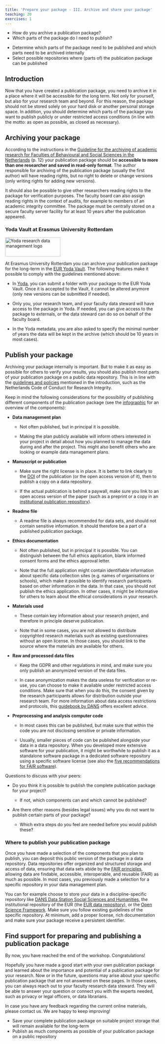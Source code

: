 ```yaml
---
title: 'Prepare your package - III. Archive and share your package'
teaching: 20
exercises: 1
---
```


::: questions
-   How do you archive a publication package?
-   Which parts of the package do I need to publish?
:::

::: objectives
-   Determine which parts of the package need to be published and which parts need to be archived internally
-   Select possible repositories where (parts of) the publication package can be published
:::

## Introduction

Now that you have created a publication package, you need to archive it in a place where it will be accessible for the long term. Not only for yourself, but also for your research team and beyond. For this reason, the package should not be stored solely on your hard disk or another personal storage space. In addition, you should determine which parts of the package you want to publish publicly or under restricted access conditions (in line with the motto: as open as possible, as closed as necessary).

## Archiving your package

According to the instructions in the [Guideline for the archiving of academic research for Faculties of Behavioural and Social Sciences in the Netherlands](https://doi.org/10.5281/zenodo.7583831){target="_blank"} (p. 12) your publication package should be **accessible to more than one researcher and saved in read-only format**. The author responsible for archiving of the publication package (usually the first author) will have reading rights, but no right to delete or change versions (only writing rights for adding new versions).

It should also be possible to give other researchers reading rights to the package for verification purposes. The faculty board can also assign reading rights in the context of audits, for example to members of an academic integrity committee. The package must be centrally stored on a secure faculty server facility for at least 10 years after the publication appeared.

::: callout
### Yoda Vault at Erasmus University Rotterdam

![](fig/yoda-logo.png){width="180" height="62" alt="Yoda research data management logo"}

At Erasmus University Rotterdam you can archive your publication package for the long-term in the [EUR Yoda Vault](https://www.eur.nl/en/research/research-services/research-data-management/surf-yoda/data-archiving){target="_blank"}. The following features make it possible to comply with the guidelines mentioned above:

-   In [Yoda](https://www.eur.nl/en/research/research-services/research-data-management/surf-yoda){target="_blank"}, you can submit a folder with your package to the EUR Yoda Vault. Once it is accepted to the Vault, it cannot be altered anymore (only new versions can be submitted if needed).

-   Only you, your research team, and your faculty data steward will have access to the package in Yoda. If needed, you can give access to the package to externals, or the data steward can do so on behalf of the faculty board.

-   In the Yoda metadata, you are also asked to specify the minimal number of years the data will be kept in the archive (which should be 10 years in most cases).
:::

## Publish your package

Archiving your package internally is important. But to make it as easy as possible for others to verify your results, you should also publish most parts of your publication package on a public data repository. This is in line with the [guidelines and policies](introduction.Rmd#guidelines-and-policies){target="_blank"} mentioned in the introduction, such as the Netherlands Code of Conduct for Research Integrity.

Keep in mind the following considerations for the possibility of publishing different components of the publication package (see the [infographic](https://doi.org/10.5281/zenodo.7575566){target="_blank"} for an overview of the components):

::: checklist
-   **Data management plan**

    -   Not often published, but in principal it is possible.

    -   Making the plan publicly available will inform others interested in your project in detail about how you planned to manage the data during and after the project. This might also benefit others who are looking or example data management plans.

-   **Manuscript or publication**

    -   Make sure the right license is in place. It is better to link clearly to the [DOI](https://en.wikipedia.org/wiki/Digital_object_identifier){target="_blank"} of the publication (or the open access version of it), then to publish a copy on a data repository.

    -   If the actual publication is behind a paywall, make sure you link to an open access version of the paper (such as a preprint or a copy in an [institutional publication repository](https://www.eur.nl/en/library/research-support/open-access/open-access-eur/open-access-regulation){target="_blank"}).

-   **Readme file**

    -   A readme file is always recommended for data sets, and should not contain sensitive information. It should therefore be a part of a published publication package.

-   **Ethics documentation**

    -   Not often published, but in principal it is possible. You can distinguish between the full ethics application, blank informed consent forms and the ethics approval letter.

    -   Note that the full application might contain identifiable information about specific data collection sites (e.g. names of organisations or schools), which make it possible to identify research participants based on other information in the data. In that case, you should not publish the ethics application. In other cases, it might be informative for others to learn about the ethical considerations in your research.

-   **Materials used**

    -   These contain key information about your research project, and therefore in principle deserve publication.

    -   Note that in some cases, you are not allowed to distribute copyrighted research materials such as existing questionnaires without an open license. In those cases, you should link to the source where the materials are available for others.

-   **Raw and processed data files**

    -   Keep the GDPR and other regulations in mind, and make sure you only publish an anonymized version of the data files.

    -   In case anonymization makes the data useless for verification or re-use, you can choose to make it available under restricted access conditions. Make sure that when you do this, the consent given by the research participants allows for distribution outside your research team. For more information about data access restrictions and protocols, this [guidebook by DANS](https://doi.org/10.5281/zenodo.10887484){target="_blank"} offers excellent advice.

-   **Preprocessing and analysis computer code**

    -   In most cases this can be published, but make sure that within the code you are not disclosing sensitive or private information.

    -   Usually, smaller pieces of code can be published alongside your data in a data repository. When you developed more extensive software for your publication, it might be worthwhile to publish it as a standalone software package in a dedicated software repository using a specific software license (see also the [five recommendations for FAIR software](https://www.fair-software.eu/)).

:::

::: discussion
Questions to discuss with your peers:

-   Do you think it is possible to publish the complete publication package for your project?

    -   If not, which components can and which cannot be published?

-   Are there other reasons (besides legal issues) why you do not want to publish certain parts of your package?

    -   Which extra steps do you feel are needed before you would publish these?

:::

### Where to publish your publication package

Once you have made a selection of the components that you plan to publish, you can deposit this public version of the package in a data repository. Data repositories offer organized and structured storage and access of data, ensuring that data sets abide by the [FAIR principles](https://www.go-fair.org/fair-principles/){target="_blank"}, allowing data are findable, accessible, interoperable, and reusable (FAIR) as much as possible. In most cases, you previously made a selection for a specific repository in your data management plan.

You can for example choose to store your data in a discipline-specific repository like [DANS Data Station Social Sciences and Humanities](https://dans.knaw.nl/en/data-stations/social-sciences-and-humanities/){target="_blank"}, the institutional repository of the EUR (the [EUR data repository](https://www.eur.nl/en/library/research-support/eur-data-repository){target="_blank"}), or the [Open Science Framework](https://osf.io/institutions/eur/). Make sure you follow existing guidelines of the specific repository. At minimum, add a proper license, rich documentation and make sure your package receive a persistent identifier.

## Find support for preparing and publishing a publication package

By now, you have reached the end of the workshop. Congratulations!

Hopefully you have made a good start with your own publication package and learned about the importance and potential of a publication package for your research. Now or in the future, questions may arise about your specific publication package that are not answered on these pages. In those cases, you can always reach out to your faculty research data steward. They will be able to answer your question or connect you with the experts needed, such as privacy or legal officers, or data librarians.

In case you have any feedback regarding the current online materials, please contact us. We are happy to keep improving!

::: keypoints
-   Save your complete publication package on suitable project storage that will remain available for the long-term
-   Publish as much components as possible of your publication package on a public repository
:::
